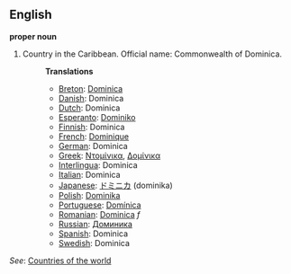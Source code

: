 ==English==

'''proper noun'''

# Country in the Caribbean. Official name: Commonwealth of Dominica.
#:'''Translations'''
#:*[[Breton]]: [[Dominica]]
#:*[[Danish]]: Dominica
#:*[[Dutch]]: Dominica
#:*[[Esperanto]]: [[Dominiko]]
#:*[[Finnish]]: Dominica
#:*[[French]]: [[Dominique]]
#:*[[German]]: Dominica
#:*[[Greek]]: [[Ντομίνικα]], [[Δομίνικα]]
#:*[[Interlingua]]: Dominica
#:*[[Italian]]: Dominica
#:*[[Japanese]]: [[ドミニカ]] (dominika)
#:*[[Polish]]: [[Dominika]]
#:*[[Portuguese]]: [[Domínica]]
#:*[[Romanian]]: [[Dominica]] ''f''
#:*[[Russian]]: [[Доминика]]
#:*[[Spanish]]: Dominica
#:*[[Swedish]]: Dominica

''See'': [[Countries of the world]]